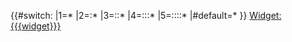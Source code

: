 <noinclude>
{{X/Template
|description=This template holds a link to a widget; it ought be included in the [[Template:X/Template|Template]] template, as a value of the <code>widgets</code> parameter.
|templates=
{{X/Template/Template|1|template=X/Template}}
{{X/Template/Template|2|template=X/Template/Widget}}
|templatedata=
<templatedata>
{
    "description": "",
    "params": {
        "widget": {
            "label": "Widget",
            "type": "string",
            "required": true,
            "description": "Widget name"
        },
        "1": {
            "label": "Hierarchy",
            "type": "number",
            "description": "Templates that use [are used by] this widget = lower number [higher number]",
            "suggestedvalues": ["1", "2", "3", "4", "5"]
        }
    }
}
</templatedata>
}}</noinclude><includeonly>
{{#switch: {{{1}}}
|1=*
|2=:*
|3=::*
|4=:::*
|5=::::*
|#default=*
}} [[Widget:{{{widget}}}]]</includeonly>